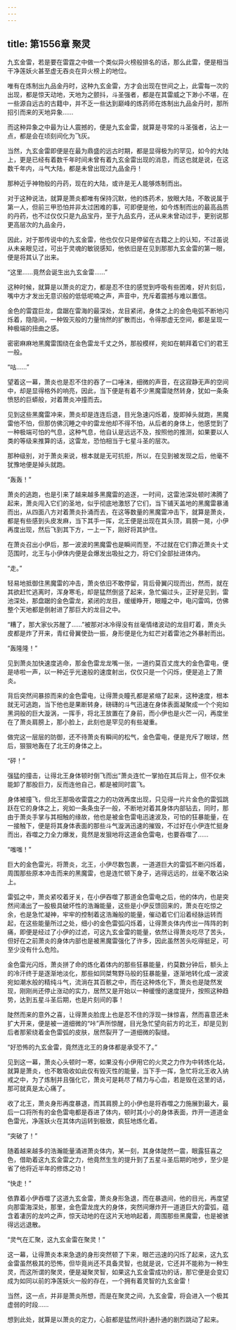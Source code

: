 ```yaml
---
---
---
```

title: 第1556章 聚灵
---



九玄金雷，若是要在雷霆之中做一个类似异火榜般排名的话，那么此雷，便是相当干净莲妖火甚至虚无吞炎在异火榜上的地位。

唯有在炼制出九品金丹时，这种九玄金雷，方才会出现在世间之上，此雷每一次的出现，都是惊天动地，天地为之颤抖，斗圣强者，都是在其雷威之下渺小不堪，在一些源自远古的古籍中，并不乏一些达到巅峰的炼药师在炼制出九品金丹时，那所招引而来的天地异象……

而这种异象之中最为让人震撼的，便是九玄金雷，就算是寻常的斗圣强者，沾上一点，都是会在顷刻间化为飞灰。

当然，九玄金雷即便是在最为鼎盛的远古时期，都是显得极为的罕见，如今的大陆上，更是已经有着数千年时间未曾有着九玄金雷出现的消息，而这也就是说，在这数千年内，斗气大陆，都是未曾出现过九品金丹！

那种近乎神物般的丹药，现在的大陆，或许是无人能够炼制而出。

对于这种说法，就算是萧炎都唯有保持沉默，他的炼药术，放眼大陆，不敢说属于第一人，但前三甲恐怕并非太过困难的事，可即便是他，如今炼制而出的最高品质的丹药，也不过仅仅只是九品宝丹，至于九品玄丹，还从来未曾动过手，更别说那更高层次的九品金丹，

因此，对于那传说中的九玄金雷，他也仅仅只是停留在古籍之上的认知，不过虽说从未亲眼见过，可出于灵魂的敏锐感知，他依旧是在见到那那九玄金雷的第一眼，便是将其认了出来。

“这里……竟然会诞生出九玄金雷……”

这种时候，就算是以萧炎的定力，都是忍不住的感觉到呼吸有些困难，好片刻后，嘴中方才发出无意识般的低低呢喃之声，声音中，充斥着震撼与难以置信。

金色的雷霆巨龙，盘踞在雷海的最深处，龙目紧闭，身体之上的金色电弧不断地闪烁着，隐隐间，一种毁灭般的力量悄然的扩散而出，令得那虚无空间，都是呈现一种极端的扭曲之感。

密密麻麻地黑魔雷围绕在金色雷龙千丈之外，那般模样，宛如在朝拜着它们的君王一般。

“咕……”

望着这一幕，萧炎也是忍不住的吞了一口唾沫，细微的声音，在这寂静无声的空间中，却是显得格外的响亮，因此，当下便是有着不少黑魔雷陡然转身，犹如一条条愤怒的巨蟒般，对着萧炎冲撞而去。

见到这些黑魔雷冲来，萧炎却是连连后退，目光急速闪烁着，旋即掉头就跑，黑魔雷他不怕，但那仿佛沉睡之中的雷龙他却不得不怕，从后者的身体上，他感觉到了一种极端可怕的气息，这种气息，他自认是远远不及，按照他的推测，如果要以人类的等级来推算的话，这雷龙，恐怕相当于七星斗圣的层次。

那种级别，对于萧炎来说，根本就是无可抗拒，所以，在见到被发现之后，他毫不犹豫地便是掉头就跑。

“轰轰！”

萧炎的逃跑，也是引来了越来越多黑魔雷的追逐，一时间，这雷池深处顿时沸腾了起来，萧炎闯入它们的圣地，似乎彻底地激怒了它们，当下铺天盖地的黑魔雷暴涌而出，从四面八方对着萧炎扑涌而去，在这等数量的黑魔雷冲击下，就算是萧炎，都是有些感到头皮发麻，当下其手一挥，北王便是出现在其头顶，肩膀一晃，小伊再度出现，然后飞到其下方，一上一下，刚好将其护住。

在萧炎召出小伊后，那一波波的黑魔雷也是瞬间而至，不过就在它们靠近萧炎十丈范围时，北王与小伊体内便是会爆发出吸扯之力，将它们全部扯进体内。

“走。”

轻易地抵御住黑魔雷的冲击，萧炎依旧不敢停留，背后骨翼闪现而出，然而，就在其欲赶忙逃离时，浑身寒毛，却是猛然倒竖了起来，急忙偏过头，正好是见到，雷池深处，那盘踞的金色雷龙，紧闭的龙目，缓缓睁开，眼瞳之中，电闪雷鸣，仿佛整个天地都是倒射进了那巨大的龙目之中。

“糟了，那大家伙苏醒了……”被那对冰冷得没有丝毫情绪波动的龙目盯着，萧炎头皮都是炸了开来，青红骨翼使劲一振，身形便是化为虹芒对着雷池之外暴射而出。

“轰隆隆！”

见到萧炎加快速度逃命，那金色雷龙龙嘴一张，一道约莫百丈庞大的金色雷电，便是哧啦一声，以一种近乎光速般的速度射出，仅仅只是一个闪烁，便是追上了萧炎。

背后突然间暴掠而来的金色雷电，让得萧炎瞳孔都是紧缩了起来，这种速度，根本就无可逃跑，当下他也是果断转身，磅礴的斗气迅速在身体表面凝聚成一个个宛如黑洞般的巨大漩涡，一挥手，将北王放置在了身前，而小伊也是火芒一闪，再度坐在了萧炎肩膀上，那小脸上，此刻也是罕见的有些凝重。

做完这一层层的防御，还不待萧炎有瞬间的松气，金色雷电，便是充斥了眼球，然后，狠狠地轰在了北王的身体之上。

“砰！”

强猛的撞击，让得北王身体顿时倒飞而出”萧炎连忙一掌拍在其后背上，但不仅未能卸了那股巨力，反而连他自己，都是被同时震飞。

身体被撞飞，但北王那吸收雷霆之力的功效再度出现，只见得一片片金色的雷弧跳跃在它的身体之上，宛如一条条虫子一般，不断地对着其身体内部钻去，同时，那由于萧炎手掌与其相触的缘故，他也是被金色雷电迅速波及，可怕的狂暴能量，在一接触下，便是将其身体表面的那些斗气漩涡迅速的摧毁，不过好在小伊连忙挺身而出，吞噬之力全力爆发，竟然是发狠地将这道金色雷电，也要吞噬了……

“嗤嗤！”

巨大的金色雷光，将萧炎，北王，小伊尽数包裹，一道道巨大的雷弧不断闪烁着，周围那些原本冲击而来的黑魔雷，也是连忙顿下身子，逃得远远的，丝毫不敢沾染上。

雷弧之中，萧炎紧咬着牙关，在小伊吞噬了那道金色雷电之后，他的体内，也是突然间涌出了一股极具破坏性的浩瀚能量，这些是小伊反馈回来的，萧炎在吃惊之余，也是急忙凝神，牢牢的控制着这浩瀚般的能量，催动着它们沿着经脉运转而起，在这些能量所过之处，细小的金色雷弧闪烁着，让得萧炎体内传出一阵阵的刺痛，即便是经过了小伊的过滤，可这九玄金雷的能量，依然让得萧炎吃尽了苦头，但好在之前萧炎的身体内部也是被黑魔雷强化了许多，因此虽然苦头吃得挺足，可至少没有什么危险。

金色雷光闪烁，萧炎拼了命的炼化着体内的那些狂暴能量，约莫数分钟后，额头上的冷汗终于是逐渐地淡化，那些如同桀骜野马般的狂暴能量，逐渐地转化成一波波宛如潮水般的精纯斗气，流淌在其百骸之中，而在这种炼化下，萧炎也是陡然发现，刚刚尚还停止涨动的实力，居然又是开始以一种缓慢的速度提升，按照这种趋势，达到五星斗圣后期，也是片刻间的事！

陡然而来的意外之喜，让得萧炎脸庞上也是忍不住的浮现一抹惊喜，然而喜意还未扩大开来，便是被一道细微的“咔”声所惊醒，目光急忙望向前方的北王，却是见到后者那萦绕着金色雷弧的皮肤，居然裂开了一道细微的裂缝。

“好恐怖的九玄金雷，竟然连北王的身体都是承受不了。”

见到这一幕，萧炎心头顿时一寒，如果没有小伊用它的火灵之力作为中转炼化站，就算是萧炎，也不敢吸收如此仅有毁灭性的能量，当下手一挥，急忙将北王收入纳戒之中，为了炼制并且强化它，萧炎可是耗尽了精力与心血，若是毁在这里的话，那可就真是太心痛了。

收了北王，萧炎身形再度暴退，而其肩膀上的小伊也是将吞噬之力施展到最大，最后一口将所有的金色雷电都是吞进了体内，顿时其小小的身体表面，炸开一道道金色雷光，净莲妖火在其体内运转到极致，疯狂地炼化着。

“突破了！”

随着越来越多的浩瀚能量涌进萧炎体内，某一刻，其身体陡然一震，眼露狂喜之色，借助着这九玄金雷之力，他竟然生生的提升到了五星斗圣后期的地步，至少是省了他将近半年的修炼之功！

“快走！”

依靠着小伊吞噬了这道九玄金雷，萧炎身形急退，而在暴退间，他的目光，再度望向那雷海深处，那里，金色雷龙庞大的身体，突然间爆炸开一道道巨大的雷弧，蕴含着凄厉的龙吟之声，惊天动地的在这片天地响起着，周围那些黑魔雷，也是被骇得远远退散。

“灵气在汇聚，这九玄金雷在聚灵！”

这一幕，让得萧炎本来急退的身形突然顿了下来，眼芒迅速的闪烁了起来，这九玄金雷虽然极其的恐怖，但毕竟尚还不具备灵智，也就是说，它还并不能称为一种生灵，而这所谓的聚灵，便是凝聚灵智，如果这九玄金雷成功的话，那它便是会变幻成为如同以前的净莲妖火一般的存在，一个拥有着灵智的九玄金雷！

当然，这一点，并非是萧炎所想，而是在聚灵之间，九玄金雷，将会进入一个极其虚弱的时段……

想到此处，就算是以萧炎的定力，心脏都是猛然间扑通扑通的剧烈跳动了起来。